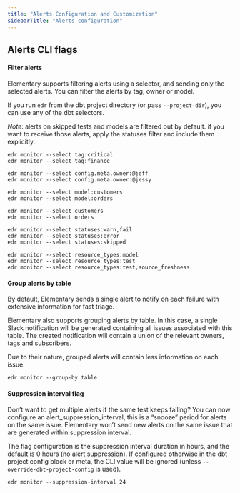 ```yaml
---
title: "Alerts Configuration and Customization"
sidebarTitle: "Alerts configuration"
---
```


<Snippet file="guides/alerts-code-configuration.mdx" />

## Alerts CLI flags

#### Filter alerts

Elementary supports filtering alerts using a selector, and sending only the selected alerts.
You can filter the alerts by tag, owner or model.

If you run `edr` from the dbt project directory (or pass `--project-dir`), you can use any of the dbt selectors.

_Note_: alerts on skipped tests and models are filtered out by default. if you want to receive those alerts, apply the statuses filter and include them explicitly.

<CodeGroup>

```shell tag filter
edr monitor --select tag:critical
edr monitor --select tag:finance
```

```shell owner filter
edr monitor --select config.meta.owner:@jeff
edr monitor --select config.meta.owner:@jessy
```

```shell model filter
edr monitor --select model:customers
edr monitor --select model:orders

edr monitor --select customers
edr monitor --select orders
```

```shell statuses filter
edr monitor --select statuses:warn,fail
edr monitor --select statuses:error
edr monitor --select statuses:skipped
```

```shell resource_types filter
edr monitor --select resource_types:model
edr monitor --select resource_types:test
edr monitor --select resource_types:test,source_freshness
```

</CodeGroup>

#### Group alerts by table

By default, Elementary sends a single alert to notify on each failure with extensive information for fast triage.

Elementary also supports grouping alerts by table.
In this case, a single Slack notification will be generated containing all issues associated with this table.
The created notification will contain a union of the relevant owners, tags and subscribers.

Due to their nature, grouped alerts will contain less information on each issue.

```shell
edr monitor --group-by table
```

#### Suppression interval flag

Don’t want to get multiple alerts if the same test keeps failing?
You can now configure an alert_suppression_interval, this is a “snooze” period for alerts on the same issue.
Elementary won’t send new alerts on the same issue that are generated within suppression interval.

The flag configuration is the suppression interval duration in hours, and the default is 0 hours (no alert suppression).
If configured otherwise in the dbt project config block or meta, the CLI value will be ignored (unless `--override-dbt-project-config` is used).

```shell
edr monitor --suppression-interval 24
```
